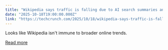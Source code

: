 ```yaml
---
title: "Wikipedia says traffic is falling due to AI search summaries and social video"
date: "2025-10-18T19:00:00.000Z"
link: "https://techcrunch.com/2025/10/18/wikipedia-says-traffic-is-falling-due-to-ai-search-summaries-and-social-video/"
---
```


Looks like Wikipedia isn't immune to broader online trends.

[Read more](https://techcrunch.com/2025/10/18/wikipedia-says-traffic-is-falling-due-to-ai-search-summaries-and-social-video/)
